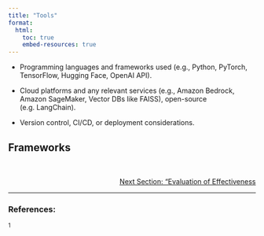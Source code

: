 ```yaml
---
title: "Tools"
format:
  html:
    toc: true
    embed-resources: true
---
```



- Programming languages and frameworks used (e.g., Python, PyTorch, TensorFlow, Hugging Face, OpenAI API).

- Cloud platforms and any relevant services (e.g., Amazon Bedrock, Amazon SageMaker, Vector DBs like FAISS), open-source (e.g. LangChain).

- Version control, CI/CD, or deployment considerations.

## Frameworks

<br>
<!-- Reference to next section -->
<div style="text-align: right; font-size: 14px;">
  <a href="2_data.html">Next Section: "Evaluation of Effectiveness</a>
</div>

---

### References:

${^1}$